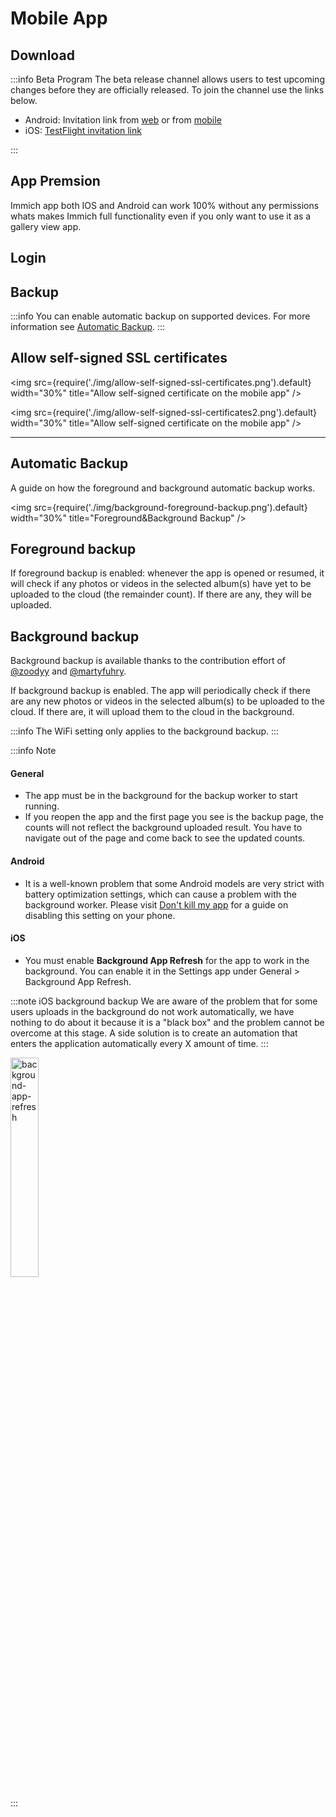 
# Mobile App

## Download

<MobileAppDownload />

:::info Beta Program
The beta release channel allows users to test upcoming changes before they are officially released. To join the channel use the links below.

- Android: Invitation link from [web](https://play.google.com/store/apps/details?id=app.alextran.immich) or from [mobile](https://play.google.com/store/apps/details?id=app.alextran.immich)
- iOS: [TestFlight invitation link](https://testflight.apple.com/join/1vYsAa8P)

:::

## App Premsion

Immich app both IOS and Android can work 100% without any permissions whats makes Immich full functionality even if you only want to use it as a gallery view app.

## Login

<MobileAppLogin />

## Backup

<MobileAppBackup />

:::info
You can enable automatic backup on supported devices. For more information see [Automatic Backup](/docs/features/automatic-backup.md).
:::

## Allow self-signed SSL certificates

<img
  src={require('./img/allow-self-signed-ssl-certificates.png').default}
  width="30%"
  title="Allow self-signed certificate on the mobile app"
/>

<img
  src={require('./img/allow-self-signed-ssl-certificates2.png').default}
  width="30%"
  title="Allow self-signed certificate on the mobile app"
/>

---

## Automatic Backup

A guide on how the foreground and background automatic backup works.

<img src={require('./img/background-foreground-backup.png').default} width="30%" title="Foreground&Background Backup" />

## Foreground backup

If foreground backup is enabled: whenever the app is opened or resumed, it will check if any photos or videos in the selected album(s) have yet to be uploaded to the cloud (the remainder count). If there are any, they will be uploaded.

## Background backup

Background backup is available thanks to the contribution effort of [@zoodyy](https://github.com/zoodyy) and [@martyfuhry](https://github.com/martyfuhry).

If background backup is enabled. The app will periodically check if there are any new photos or videos in the selected album(s) to be uploaded to the cloud. If there are, it will upload them to the cloud in the background.

:::info
The WiFi setting only applies to the background backup.
:::

:::info Note

#### General

- The app must be in the background for the backup worker to start running.
- If you reopen the app and the first page you see is the backup page, the counts will not reflect the background uploaded result. You have to navigate out of the page and come back to see the updated counts.

#### Android

- It is a well-known problem that some Android models are very strict with battery optimization settings, which can cause a problem with the background worker. Please visit [Don't kill my app](https://dontkillmyapp.com/) for a guide on disabling this setting on your phone.

#### iOS

- You must enable **Background App Refresh** for the app to work in the background. You can enable it in the Settings app under General > Background App Refresh.

:::note iOS background backup
We are aware of the problem that for some users uploads in the background do not work automatically, we have nothing to do about it because it is a "black box" and the problem cannot be overcome at this stage. A side solution is to create an automation that enters the application automatically every X amount of time.
:::

<div style={{ textAlign: 'center' }}>
  <img src={require('./img/background-app-refresh.png').default} width="30%" title="background-app-refresh" />
</div>

:::
